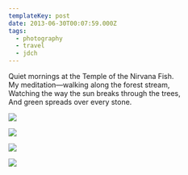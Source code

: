 ```yaml
---
templateKey: post
date: 2013-06-30T00:07:59.000Z
tags:
  - photography
  - travel
  - jdch
---
```

Quiet mornings at the Temple of the Nirvana Fish.<br/>
My meditation—walking along the forest stream,<br/>
Watching the way the sun breaks through the trees,<br/>
And green spreads over every stone.

![](../../assets/photos/20130630-IMG_8498.jpg)

![](../../assets/photos/20130630-IMG_8553.jpg)

![](../../assets/photos/20130630-IMG_8572.jpg)

![](../../assets/photos/20130630-IMG_8547.jpg)